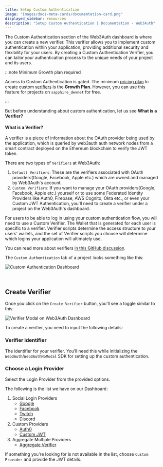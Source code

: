```yaml
---
title: Setup Custom Authentication
image: "images/docs-meta-cards/documentation-card.png"
displayed_sidebar: resources
description: "Setup Custom Authentication | Documentation - Web3Auth"
---
```


The Custom Authentication section of the Web3Auth dashboard is where you can create a new verifier.
This verifier allows you to implement custom authentication within your application, providing
additional security and flexibility for your users. By creating a Custom Authentication Verifier,
you can tailor your authentication process to the unique needs of your project and its users.

:::note Minimum Growth plan required

Access to Custom Authentication is gated. The minimum
[pricing plan](https://web3auth.io/pricing.html) to create custom
[verifiers](/auth-provider-setup/verifiers) is the **Growth Plan**. However, you can use this
feature for projects on `sapphire_devnet` for free.

:::

But before understanding about custom authentication, let us see **What is a Verifier?**

#### What is a Verifier?

A verifier is a piece of information about the OAuth provider being used by the application, which
is queried by web3auth auth network nodes from a smart contract deployed on the Ethereum blockchain
to verify the JWT token.

There are two types of `Verifiers` at Web3Auth:

1. `Default Verifiers`: These are the verifiers associated with OAuth providers(Google, Facebook,
   Apple etc.) which are owned and managed by Web3Auth's account.
2. `Custom Verifiers`: If you want to manage your OAuth providers(Google, Facebook, Apple etc.)
   yourself or to use some Federated Identity Providers like Auth0, Firebase, AWS Cognito, Okta
   etc., or even your Custom JWT Authentication, you'll need to create a verifier under a project on
   the Web3Auth's dashboard.

For users to be able to log in using your custom authentication flow, you will need to use a Custom
Verifier. The Wallet that is generated for each user is specific to a verifier. Verifier scripts
determine the access structure to your users' wallets, and the set of Verifier scripts you choose
will determine which logins your application will ultimately use.

You can read more about verifiers
[in this GitHub discussion](https://github.com/orgs/Web3Auth/discussions/427#discussioncomment-3442052).

The `Custom Authentication` tab of a project looks something like this:

![Custom Authentication Dashboard](/images/dashboard/custom-authentication.png)

<br />

## Create Verifier

Once you click on the `Create Verifier` button, you'll see a toggle similar to this:

![Verifier Modal on Web3Auth Dashboard](/images/dashboard/create-verifier.png)

To create a verifier, you need to input the following details:

### Verifier identifier

The identifier for your verifier. You'll need this while initializing the
`Web3Auth`/`Web3AuthNoModal` SDK for setting up the custom authentication.

### Choose a Login Provider

Select the Login Provider from the provided options.

The following is the list we have on our Dashboard:

1. Social Login Providers
   - [Google](/auth-provider-setup/social-providers/google)
   - [Facebook](/auth-provider-setup/social-providers/facebook)
   - [Twitch](/auth-provider-setup/social-providers/twitch)
   - [Discord](/auth-provider-setup/social-providers/discord)
2. Custom Providers
   - [Auth0](/auth-provider-setup/authentication-service-providers#auth0)
   - [Custom JWT](/auth-provider-setup/byo-jwt-provider)
3. Aggregate Multiple Providers
   - [Aggregate Verifier](/auth-provider-setup/aggregate-verifier)

If something you're looking for is not available in the list, choose `Custom Provider` and provide
the JWT details.
